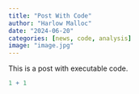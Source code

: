 ```yaml
---
title: "Post With Code"
author: "Harlow Malloc"
date: "2024-06-20"
categories: [news, code, analysis]
image: "image.jpg"
---
```


This is a post with executable code.

```r
1 + 1
```

